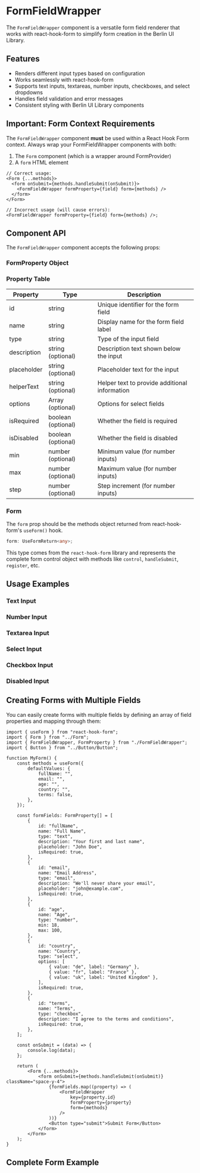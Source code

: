 
<Meta of={FormFieldWrapperStories} />

# FormFieldWrapper

The `FormFieldWrapper` component is a versatile form field renderer that works with react-hook-form to simplify form creation in the Berlin UI Library.

## Features

- Renders different input types based on configuration
- Works seamlessly with react-hook-form
- Supports text inputs, textareas, number inputs, checkboxes, and select dropdowns
- Handles field validation and error messages
- Consistent styling with Berlin UI Library components

## Important: Form Context Requirements

The `FormFieldWrapper` component **must** be used within a React Hook Form context. Always wrap your FormFieldWrapper components with both:

1. The `Form` component (which is a wrapper around FormProvider)
2. A `form` HTML element

```tsx
// Correct usage:
<Form {...methods}>
  <form onSubmit={methods.handleSubmit(onSubmit)}>
    <FormFieldWrapper formProperty={field} form={methods} />
  </form>
</Form>

// Incorrect usage (will cause errors):
<FormFieldWrapper formProperty={field} form={methods} />;
```

## Component API

The `FormFieldWrapper` component accepts the following props:

### FormProperty Object

<Controls of={FormFieldWrapperStories.TextInput} />

### Property Table

<div className="sb-unstyled">
	<table
		style={{ width: "100%", borderCollapse: "collapse", marginBottom: "20px" }}
	>
		<thead>
			<tr>
				<th
					style={{
						textAlign: "left",
						padding: "8px",
						borderBottom: "2px solid #ddd",
					}}
				>
					Property
				</th>
				<th
					style={{
						textAlign: "left",
						padding: "8px",
						borderBottom: "2px solid #ddd",
					}}
				>
					Type
				</th>
				<th
					style={{
						textAlign: "left",
						padding: "8px",
						borderBottom: "2px solid #ddd",
					}}
				>
					Description
				</th>
			</tr>
		</thead>
		<tbody>
			<tr>
				<td style={{ padding: "8px", borderBottom: "1px solid #ddd" }}>id</td>
				<td style={{ padding: "8px", borderBottom: "1px solid #ddd" }}>
					string
				</td>
				<td style={{ padding: "8px", borderBottom: "1px solid #ddd" }}>
					Unique identifier for the form field
				</td>
			</tr>
			<tr>
				<td style={{ padding: "8px", borderBottom: "1px solid #ddd" }}>name</td>
				<td style={{ padding: "8px", borderBottom: "1px solid #ddd" }}>
					string
				</td>
				<td style={{ padding: "8px", borderBottom: "1px solid #ddd" }}>
					Display name for the form field label
				</td>
			</tr>
			<tr>
				<td style={{ padding: "8px", borderBottom: "1px solid #ddd" }}>type</td>
				<td style={{ padding: "8px", borderBottom: "1px solid #ddd" }}>
					string
				</td>
				<td style={{ padding: "8px", borderBottom: "1px solid #ddd" }}>
					Type of the input field
				</td>
			</tr>
			<tr>
				<td style={{ padding: "8px", borderBottom: "1px solid #ddd" }}>
					description
				</td>
				<td style={{ padding: "8px", borderBottom: "1px solid #ddd" }}>
					string (optional)
				</td>
				<td style={{ padding: "8px", borderBottom: "1px solid #ddd" }}>
					Description text shown below the input
				</td>
			</tr>
			<tr>
				<td style={{ padding: "8px", borderBottom: "1px solid #ddd" }}>
					placeholder
				</td>
				<td style={{ padding: "8px", borderBottom: "1px solid #ddd" }}>
					string (optional)
				</td>
				<td style={{ padding: "8px", borderBottom: "1px solid #ddd" }}>
					Placeholder text for the input
				</td>
			</tr>
			<tr>
				<td style={{ padding: "8px", borderBottom: "1px solid #ddd" }}>
					helperText
				</td>
				<td style={{ padding: "8px", borderBottom: "1px solid #ddd" }}>
					string (optional)
				</td>
				<td style={{ padding: "8px", borderBottom: "1px solid #ddd" }}>
					Helper text to provide additional information
				</td>
			</tr>
			<tr>
				<td style={{ padding: "8px", borderBottom: "1px solid #ddd" }}>
					options
				</td>
				<td style={{ padding: "8px", borderBottom: "1px solid #ddd" }}>
					Array (optional)
				</td>
				<td style={{ padding: "8px", borderBottom: "1px solid #ddd" }}>
					Options for select fields
				</td>
			</tr>
			<tr>
				<td style={{ padding: "8px", borderBottom: "1px solid #ddd" }}>
					isRequired
				</td>
				<td style={{ padding: "8px", borderBottom: "1px solid #ddd" }}>
					boolean (optional)
				</td>
				<td style={{ padding: "8px", borderBottom: "1px solid #ddd" }}>
					Whether the field is required
				</td>
			</tr>
			<tr>
				<td style={{ padding: "8px", borderBottom: "1px solid #ddd" }}>
					isDisabled
				</td>
				<td style={{ padding: "8px", borderBottom: "1px solid #ddd" }}>
					boolean (optional)
				</td>
				<td style={{ padding: "8px", borderBottom: "1px solid #ddd" }}>
					Whether the field is disabled
				</td>
			</tr>
			<tr>
				<td style={{ padding: "8px", borderBottom: "1px solid #ddd" }}>min</td>
				<td style={{ padding: "8px", borderBottom: "1px solid #ddd" }}>
					number (optional)
				</td>
				<td style={{ padding: "8px", borderBottom: "1px solid #ddd" }}>
					Minimum value (for number inputs)
				</td>
			</tr>
			<tr>
				<td style={{ padding: "8px", borderBottom: "1px solid #ddd" }}>max</td>
				<td style={{ padding: "8px", borderBottom: "1px solid #ddd" }}>
					number (optional)
				</td>
				<td style={{ padding: "8px", borderBottom: "1px solid #ddd" }}>
					Maximum value (for number inputs)
				</td>
			</tr>
			<tr>
				<td style={{ padding: "8px", borderBottom: "1px solid #ddd" }}>step</td>
				<td style={{ padding: "8px", borderBottom: "1px solid #ddd" }}>
					number (optional)
				</td>
				<td style={{ padding: "8px", borderBottom: "1px solid #ddd" }}>
					Step increment (for number inputs)
				</td>
			</tr>
		</tbody>
	</table>
</div>

### Form

The `form` prop should be the methods object returned from react-hook-form's `useForm()` hook.

```typescript
form: UseFormReturn<any>;
```

This type comes from the `react-hook-form` library and represents the complete form control object with methods like `control`, `handleSubmit`, `register`, etc.

## Usage Examples

### Text Input

<Canvas of={FormFieldWrapperStories.TextInput} />

### Number Input

<Canvas of={FormFieldWrapperStories.NumberInput} />

### Textarea Input

<Canvas of={FormFieldWrapperStories.TextareaInput} />

### Select Input

<Canvas of={FormFieldWrapperStories.SelectInput} />

### Checkbox Input

<Canvas of={FormFieldWrapperStories.CheckboxInput} />

### Disabled Input

<Canvas of={FormFieldWrapperStories.DisabledInput} />

## Creating Forms with Multiple Fields

You can easily create forms with multiple fields by defining an array of field properties and mapping through them:

```tsx
import { useForm } from "react-hook-form";
import { Form } from "../Form";
import { FormFieldWrapper, FormProperty } from "./FormFieldWrapper";
import { Button } from "../Button/Button";

function MyForm() {
	const methods = useForm({
		defaultValues: {
			fullName: "",
			email: "",
			age: "",
			country: "",
			terms: false,
		},
	});

	const formFields: FormProperty[] = [
		{
			id: "fullName",
			name: "Full Name",
			type: "text",
			description: "Your first and last name",
			placeholder: "John Doe",
			isRequired: true,
		},
		{
			id: "email",
			name: "Email Address",
			type: "email",
			description: "We'll never share your email",
			placeholder: "john@example.com",
			isRequired: true,
		},
		{
			id: "age",
			name: "Age",
			type: "number",
			min: 18,
			max: 100,
		},
		{
			id: "country",
			name: "Country",
			type: "select",
			options: [
				{ value: "de", label: "Germany" },
				{ value: "fr", label: "France" },
				{ value: "uk", label: "United Kingdom" },
			],
			isRequired: true,
		},
		{
			id: "terms",
			name: "Terms",
			type: "checkbox",
			description: "I agree to the terms and conditions",
			isRequired: true,
		},
	];

	const onSubmit = (data) => {
		console.log(data);
	};

	return (
		<Form {...methods}>
			<form onSubmit={methods.handleSubmit(onSubmit)} className="space-y-4">
				{formFields.map((property) => (
					<FormFieldWrapper
						key={property.id}
						formProperty={property}
						form={methods}
					/>
				))}
				<Button type="submit">Submit Form</Button>
			</form>
		</Form>
	);
}
```

## Complete Form Example

<Canvas of={FormFieldWrapperStories.MultipleInputsForm} />

